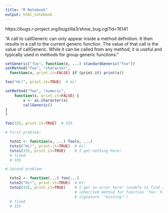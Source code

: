 ```yaml
---
title: "R Notebook"
output: html_notebook
---
```


https://bugs.r-project.org/bugzilla3/show_bug.cgi?id=16141

"A call to callGeneric can only appear inside a method definition. It then results in a call to the current generic function. The value of that call is the value of callGeneric. While it can be called from any method, it is useful and typically used in methods for group generic functions."

```r
setGeneric("foo", function(x, ...) standardGeneric("foo"))
setMethod("foo", "character",
  function(x, print.it=FALSE) if (print.it) print(x))

foo("Hi!", print.it=TRUE)  # Hi!

setMethod("foo", "numeric",
    function(x, print.it=FALSE) {
        x <- as.character(x)
        callGeneric()
}
)

foo(335, print.it=TRUE)  # 335
```

```r
# First problem:

  toto1 <- function(x, ...) foo(x, ...)
  toto1("Hi!", print.it=TRUE)  # Hi!
  toto1(335, print.it=TRUE)    # I get nothing here!
  # fixed
  # 335
```

```r
# Second problem:

  toto2 <- function(...) foo(...)
  toto2("Hi!", print.it=TRUE)  # Hi!
  toto2(335, print.it=TRUE)    # I get an error here! (unable to find an
                               # inherited method for function 'foo' for
                               # signature '"missing"')
  # fixed
  # 335
```

